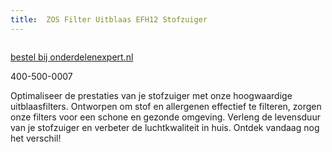 ```yaml
---
title:  ZOS Filter Uitblaas EFH12 Stofzuiger
---
```




<Image src={imageProduct} width={imageProduct.width} alt="" />

[bestel bij onderdelenexpert.nl](https://www.onderdelenexpert.nl/zos-filter-uitblaas-efh12-stofzuiger-efh12)

400-500-0007

Optimaliseer de prestaties van je stofzuiger met onze hoogwaardige uitblaasfilters. Ontworpen om stof en allergenen effectief te filteren, zorgen onze filters voor een schone en gezonde omgeving. Verleng de levensduur van je stofzuiger en verbeter de luchtkwaliteit in huis. Ontdek vandaag nog het verschil!
